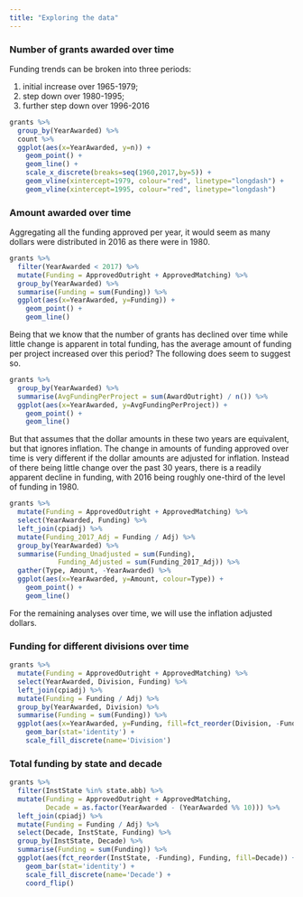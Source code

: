 ```yaml
---
title: "Exploring the data"
---
```


### Number of grants awarded over time

Funding trends can be broken into three periods: 

1. initial increase over 1965-1979; 
2. step down over 1980-1995; 
3. further step down over 1996-2016

```r
grants %>%
  group_by(YearAwarded) %>%
  count %>%
  ggplot(aes(x=YearAwarded, y=n)) +
    geom_point() +
    geom_line() +
    scale_x_discrete(breaks=seq(1960,2017,by=5)) +
    geom_vline(xintercept=1979, colour="red", linetype="longdash") +
    geom_vline(xintercept=1995, colour="red", linetype="longdash")
```

### Amount awarded over time

Aggregating all the funding approved per year, it would seem as many dollars were distributed in 2016 as there were in 1980.

```r
grants %>%
  filter(YearAwarded < 2017) %>%
  mutate(Funding = ApprovedOutright + ApprovedMatching) %>%
  group_by(YearAwarded) %>%
  summarise(Funding = sum(Funding)) %>%
  ggplot(aes(x=YearAwarded, y=Funding)) +
    geom_point() +
    geom_line()
```

Being that we know that the number of grants has declined over time while little change is apparent in total funding, has the average amount of funding per project increased over this period? The following does seem to suggest so.

```r
grants %>%
  group_by(YearAwarded) %>%
  summarise(AvgFundingPerProject = sum(AwardOutright) / n()) %>%
  ggplot(aes(x=YearAwarded, y=AvgFundingPerProject)) +
    geom_point() +
    geom_line()
```

But that assumes that the dollar amounts in these two years are equivalent, but that ignores inflation. The change in amounts of funding approved over time is very different if the dollar amounts are adjusted for inflation. Instead of there being little change over the past 30 years, there is a readily apparent decline in funding, with 2016 being roughly one-third of the level of funding in 1980.

```r
grants %>%
  mutate(Funding = ApprovedOutright + ApprovedMatching) %>%
  select(YearAwarded, Funding) %>%
  left_join(cpiadj) %>%
  mutate(Funding_2017_Adj = Funding / Adj) %>%
  group_by(YearAwarded) %>%
  summarise(Funding_Unadjusted = sum(Funding),
            Funding_Adjusted = sum(Funding_2017_Adj)) %>%
  gather(Type, Amount, -YearAwarded) %>%
  ggplot(aes(x=YearAwarded, y=Amount, colour=Type)) +
    geom_point() +
    geom_line()
```

For the remaining analyses over time, we will use the inflation adjusted dollars.

### Funding for different divisions over time

```r
grants %>%  
  mutate(Funding = ApprovedOutright + ApprovedMatching) %>%
  select(YearAwarded, Division, Funding) %>%
  left_join(cpiadj) %>%
  mutate(Funding = Funding / Adj) %>%
  group_by(YearAwarded, Division) %>%
  summarise(Funding = sum(Funding)) %>%
  ggplot(aes(x=YearAwarded, y=Funding, fill=fct_reorder(Division, -Funding))) +
    geom_bar(stat='identity') +
    scale_fill_discrete(name='Division') 
```

### Total funding by state and decade

```r
grants %>%
  filter(InstState %in% state.abb) %>%
  mutate(Funding = ApprovedOutright + ApprovedMatching,
         Decade = as.factor(YearAwarded - (YearAwarded %% 10))) %>%
  left_join(cpiadj) %>%
  mutate(Funding = Funding / Adj) %>%
  select(Decade, InstState, Funding) %>%
  group_by(InstState, Decade) %>%
  summarise(Funding = sum(Funding)) %>%
  ggplot(aes(fct_reorder(InstState, -Funding), Funding, fill=Decade)) +
    geom_bar(stat='identity') +
    scale_fill_discrete(name='Decade') +
    coord_flip()
```